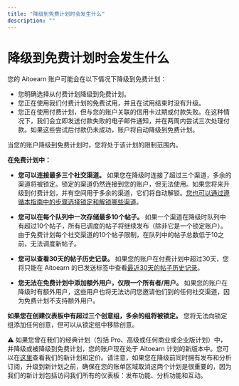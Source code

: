 ```yaml
---
title: "降级到免费计划时会发生什么"
description: ""
---
```


<UpdatedAt />


# 降级到免费计划时会发生什么

您的 Aitoearn 账户可能会在以下情况下降级到免费计划：

- 您明确选择从付费计划降级到免费计划。
- 您正在使用我们付费计划的免费试用，并且在试用结束时没有升级。
- 您正在使用付费计划，但与您的账户关联的信用卡过期或付款失败。在这种情况下，我们会立即发送付款失败的电子邮件通知，并在两周内尝试三次处理付款。如果这些尝试后付款仍未成功，账户将自动降级到免费计划。

当您的账户降级到免费计划时，您将处于该计划的限制范围内。

**在免费计划中：**

- **您可以连接最多三个社交渠道。** 如果您在降级时连接了超过三个渠道，多余的渠道将被锁定。锁定的渠道仍然连接到您的账户，但无法使用。如果您将来升级到付费计划，并有空间用于多余的渠道，它们将自动解锁。[您也可以通过遵循本指南中的步骤选择锁定和解锁哪些渠道](https://aitoearn.helpscoutdocs.com/article/576-unlocking-a-locked-channel-in-aitoearn)。

- **您可以在每个队列中一次存储最多10个帖子。** 如果一个渠道在降级时队列中有超过10个帖子，所有已调度的帖子将继续发布（除非它是一个锁定账户）。由于免费计划每个社交渠道的10个帖子限制，在队列中的帖子总数低于10之前，无法调度新帖子。

- **您可以查看30天的帖子历史记录。** 如果您的账户在付费计划中超过30天，您将只能在 Aitoearn 的已发送标签中查看[最近30天的帖子历史记录](https://support.aitoearn.com//support.aitoearn.com/article/517-insights-on-shared-posts-within-your-publishing-dashboard#h_4e565f24-43f5-41ed-8b87-dd9ea03ff949)。

- **您无法在免费计划中添加额外用户，仅限一个所有者/用户。** 如果您的账户在降级时有额外用户，这些用户也将无法访问您邀请他们到的任何社交渠道，因为免费计划不支持额外用户。

**如果您在创建仪表板中有超过****三个创意组****，多余的组将被锁定。** 您将无法向锁定组添加任何创意，但可以从锁定组中移除创意。

⚠️ 如果您曾在我们的经典计划（包括 Pro、高级或任何商业或企业版计划）中，并降级或被降级到免费计划，您的账户现在处于 Aitoearn 计划的新版本中。您可以在[这里](https://aitoearn.com/pricing)查看我们的新计划和定价。请注意，如果您在降级前同时拥有发布和分析订阅，升级到新计划之前，确保在您的账单区域取消这两个计划是很重要的，因为我们的新计划包括访问我们所有的仪表板：发布功能、分析功能和互动。
